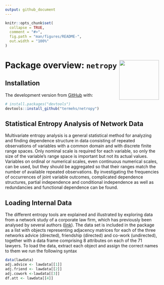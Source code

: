 ```yaml
---
output: github_document
---
```


<!-- README.md is generated from README.Rmd. Please edit that file -->

```r
knitr::opts_chunk$set(
  collapse = TRUE,
  comment = "#>",
  fig.path = "man/figures/README-",
  out.width = "100%"
)
```

# Package overview: `netropy` <img src="man/figures/hex_netropy.png" align="right" width="130px"/>

## Installation

<!-- You can install the released version of netropyfrom [CRAN](https://CRAN.R-project.org) with: -->

<!-- ``` r -->
<!-- install.packages("netropy") -->
<!-- ``` -->

The development version from [GitHub](https://github.com/) with:

``` r
# install.packages("devtools")
devtools::install_github("termehs/netropy")
```


## Statistical Entropy Analysis of Network Data
Multivariate entropy analysis is a general statistical method for analyzing and finding dependence structure in data consisting of repeated observations of variables with a common domain and with discrete finite range spaces. Only nominal scale is required for each variable, so only the size of the variable's range space is important but not its actual values. Variables on ordinal or numerical scales, even continuous numerical scales, can be used, but they should be aggregated so that their ranges match the number of available repeated observations. By investigating the frequencies of occurrences of joint variable outcomes, complicated dependence structures, partial independence and conditional independence as well as redundancies and functional dependence can be found.


## Loading Internal Data
The different entropy tools are explained and illustrated by exploring data from a network study of a corporate law firm, which has previously been analysed by several authors 
([link](https://www.stats.ox.ac.uk/~snijders/siena/Lazega_lawyers_data.htm)).
The data set is included in the package as a list with objects representing adjacency matrices for each of the three networks advice (directed), friendship (directed) and co-work (undirected), together with a data frame comprising 8 attributes on each of the 71 lawyers.
To load the data, extract each object and assign the correct names to them we run the following syntax
```r
data(lawdata) 
adj.advice <- lawdata[[1]]
adj.friend <- lawdata[[2]]
adj.cowork <-lawdata[[3]]
df.att <- lawdata[[4]]
```

